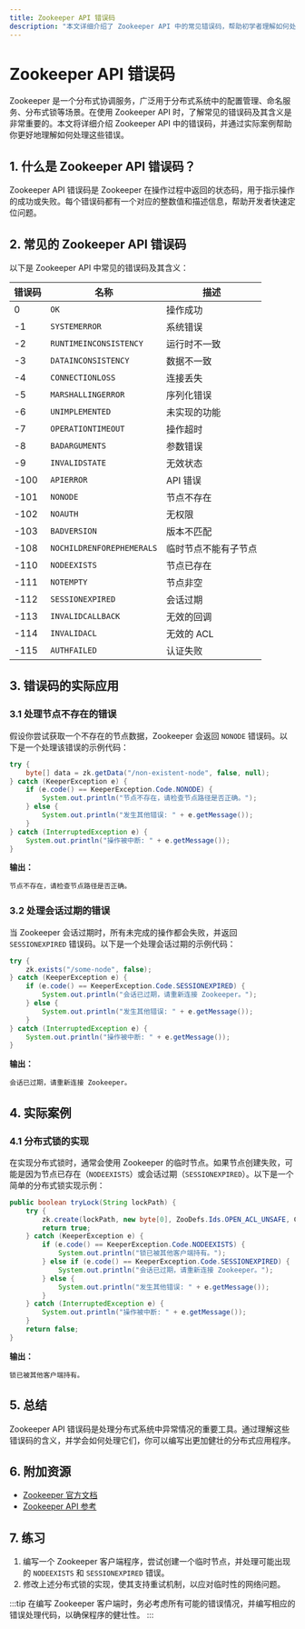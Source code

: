 ```yaml
---
title: Zookeeper API 错误码
description: "本文详细介绍了 Zookeeper API 中的常见错误码，帮助初学者理解如何处理 Zookeeper 中的异常情况。"
---
```


# Zookeeper API 错误码

Zookeeper 是一个分布式协调服务，广泛用于分布式系统中的配置管理、命名服务、分布式锁等场景。在使用 Zookeeper API 时，了解常见的错误码及其含义是非常重要的。本文将详细介绍 Zookeeper API 中的错误码，并通过实际案例帮助你更好地理解如何处理这些错误。

## 1. 什么是 Zookeeper API 错误码？

Zookeeper API 错误码是 Zookeeper 在操作过程中返回的状态码，用于指示操作的成功或失败。每个错误码都有一个对应的整数值和描述信息，帮助开发者快速定位问题。

## 2. 常见的 Zookeeper API 错误码

以下是 Zookeeper API 中常见的错误码及其含义：

| 错误码 | 名称 | 描述 |
|--------|------|------|
| 0      | `OK` | 操作成功 |
| -1     | `SYSTEMERROR` | 系统错误 |
| -2     | `RUNTIMEINCONSISTENCY` | 运行时不一致 |
| -3     | `DATAINCONSISTENCY` | 数据不一致 |
| -4     | `CONNECTIONLOSS` | 连接丢失 |
| -5     | `MARSHALLINGERROR` | 序列化错误 |
| -6     | `UNIMPLEMENTED` | 未实现的功能 |
| -7     | `OPERATIONTIMEOUT` | 操作超时 |
| -8     | `BADARGUMENTS` | 参数错误 |
| -9     | `INVALIDSTATE` | 无效状态 |
| -100   | `APIERROR` | API 错误 |
| -101   | `NONODE` | 节点不存在 |
| -102   | `NOAUTH` | 无权限 |
| -103   | `BADVERSION` | 版本不匹配 |
| -108   | `NOCHILDRENFOREPHEMERALS` | 临时节点不能有子节点 |
| -110   | `NODEEXISTS` | 节点已存在 |
| -111   | `NOTEMPTY` | 节点非空 |
| -112   | `SESSIONEXPIRED` | 会话过期 |
| -113   | `INVALIDCALLBACK` | 无效的回调 |
| -114   | `INVALIDACL` | 无效的 ACL |
| -115   | `AUTHFAILED` | 认证失败 |

## 3. 错误码的实际应用

### 3.1 处理节点不存在的错误

假设你尝试获取一个不存在的节点数据，Zookeeper 会返回 `NONODE` 错误码。以下是一个处理该错误的示例代码：

```java
try {
    byte[] data = zk.getData("/non-existent-node", false, null);
} catch (KeeperException e) {
    if (e.code() == KeeperException.Code.NONODE) {
        System.out.println("节点不存在，请检查节点路径是否正确。");
    } else {
        System.out.println("发生其他错误: " + e.getMessage());
    }
} catch (InterruptedException e) {
    System.out.println("操作被中断: " + e.getMessage());
}
```

**输出：**
```
节点不存在，请检查节点路径是否正确。
```

### 3.2 处理会话过期的错误

当 Zookeeper 会话过期时，所有未完成的操作都会失败，并返回 `SESSIONEXPIRED` 错误码。以下是一个处理会话过期的示例代码：

```java
try {
    zk.exists("/some-node", false);
} catch (KeeperException e) {
    if (e.code() == KeeperException.Code.SESSIONEXPIRED) {
        System.out.println("会话已过期，请重新连接 Zookeeper。");
    } else {
        System.out.println("发生其他错误: " + e.getMessage());
    }
} catch (InterruptedException e) {
    System.out.println("操作被中断: " + e.getMessage());
}
```

**输出：**
```
会话已过期，请重新连接 Zookeeper。
```

## 4. 实际案例

### 4.1 分布式锁的实现

在实现分布式锁时，通常会使用 Zookeeper 的临时节点。如果节点创建失败，可能是因为节点已存在（`NODEEXISTS`）或会话过期（`SESSIONEXPIRED`）。以下是一个简单的分布式锁实现示例：

```java
public boolean tryLock(String lockPath) {
    try {
        zk.create(lockPath, new byte[0], ZooDefs.Ids.OPEN_ACL_UNSAFE, CreateMode.EPHEMERAL);
        return true;
    } catch (KeeperException e) {
        if (e.code() == KeeperException.Code.NODEEXISTS) {
            System.out.println("锁已被其他客户端持有。");
        } else if (e.code() == KeeperException.Code.SESSIONEXPIRED) {
            System.out.println("会话已过期，请重新连接 Zookeeper。");
        } else {
            System.out.println("发生其他错误: " + e.getMessage());
        }
    } catch (InterruptedException e) {
        System.out.println("操作被中断: " + e.getMessage());
    }
    return false;
}
```

**输出：**
```
锁已被其他客户端持有。
```

## 5. 总结

Zookeeper API 错误码是处理分布式系统中异常情况的重要工具。通过理解这些错误码的含义，并学会如何处理它们，你可以编写出更加健壮的分布式应用程序。

## 6. 附加资源

- [Zookeeper 官方文档](https://zookeeper.apache.org/doc/current/)
- [Zookeeper API 参考](https://zookeeper.apache.org/doc/current/api/index.html)

## 7. 练习

1. 编写一个 Zookeeper 客户端程序，尝试创建一个临时节点，并处理可能出现的 `NODEEXISTS` 和 `SESSIONEXPIRED` 错误。
2. 修改上述分布式锁的实现，使其支持重试机制，以应对临时性的网络问题。

:::tip
在编写 Zookeeper 客户端时，务必考虑所有可能的错误情况，并编写相应的错误处理代码，以确保程序的健壮性。
:::